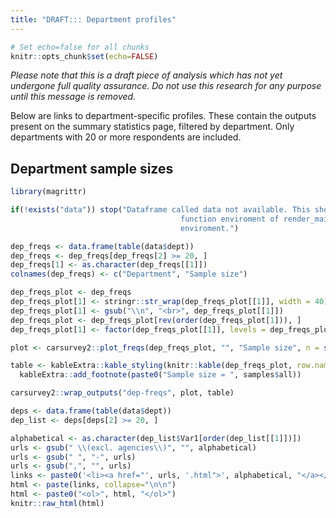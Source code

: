 ```yaml
---
title: "DRAFT::: Department profiles"
---
```


```r
# Set echo=false for all chunks
knitr::opts_chunk$set(echo=FALSE)
```

*Please note that this is a draft piece of analysis which has not yet undergone full quality assurance. Do not use this research for any purpose until this message is removed.*

Below are links to department-specific profiles. These contain the outputs present on the summary statistics page, filtered by department. Only departments with 20 or more respondents are included.

## Department sample sizes

``` r

library(magrittr)

if(!exists("data")) stop("Dataframe called data not available. This should be in the 
                                      function enviroment of render_main_site. Check that this is available in this
                                      enviroment.")

dep_freqs <- data.frame(table(data$dept))
dep_freqs <- dep_freqs[dep_freqs[2] >= 20, ]
dep_freqs[1] <- as.character(dep_freqs[[1]])
colnames(dep_freqs) <- c("Department", "Sample size")

```

``` r

dep_freqs_plot <- dep_freqs
dep_freqs_plot[1] <- stringr::str_wrap(dep_freqs_plot[[1]], width = 40)
dep_freqs_plot[1] <- gsub("\\n", "<br>", dep_freqs_plot[[1]])
dep_freqs_plot <- dep_freqs_plot[rev(order(dep_freqs_plot[1])), ]
dep_freqs_plot[1] <- factor(dep_freqs_plot[[1]], levels = dep_freqs_plot[[1]])

plot <- carsurvey2::plot_freqs(dep_freqs_plot, "", "Sample size", n = sum(dep_freqs_plot$`Sample size`), font_size = 14, orientation = "h", height = 1000)

table <- kableExtra::kable_styling(knitr::kable(dep_freqs_plot, row.names = FALSE)) %>% 
  kableExtra::add_footnote(paste0("Sample size = ", samples$all))

carsurvey2::wrap_outputs("dep-freqs", plot, table)

```


``` r

deps <- data.frame(table(data$dept))
dep_list <- deps[deps[2] >= 20, ]

alphabetical <- as.character(dep_list$Var1[order(dep_list[[1]])])
urls <- gsub(" \\(excl. agencies\\)", "", alphabetical)
urls <- gsub(" ", "-", urls)
urls <- gsub(",", "", urls)
links <- paste0('<li><a href="', urls, '.html">', alphabetical, "</a></li>")
html <- paste(links, collapse="\n\n")
html <- paste0("<ol>", html, "</ol>")
knitr::raw_html(html)

```

